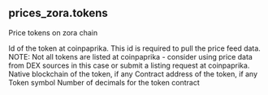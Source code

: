 ## prices_zora.tokens 
Price tokens on zora chain

<ParamField path="token_id">
Id of the token at coinpaprika. This id is required to pull the price feed data. NOTE: Not all tokens are listed at coinpaprika - consider using price data from DEX sources in this case or submit a listing request at coinpaprika.
</ParamField>
<ParamField path="blockchain">
Native blockchain of the token, if any
</ParamField>
<ParamField path="contract_address">
Contract address of the token, if any
</ParamField>
<ParamField path="symbol">
Token symbol
</ParamField>
<ParamField path="decimals">
Number of decimals for the token contract
</ParamField>
